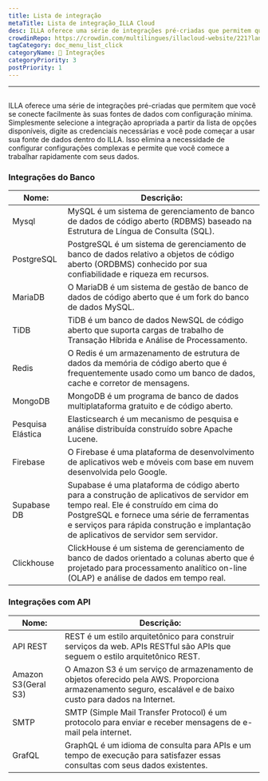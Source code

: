 ```yaml
---
title: Lista de integração
metaTitle: Lista de integração_ILLA Cloud
desc: ILLA oferece uma série de integrações pré-criadas que permitem que você conecte-se facilmente às suas fontes de dados com configuração mínima
crowdinRepo: https://crowdin.com/multilingues/illacloud-website/221?languages=pt&filter=basic&value=0
tagCategory: doc_menu_list_click
categoryName: 🔨 Integrações
categoryPriority: 3
postPriority: 1
---
```


* * *

## <h2 hidden>Lista de integração</h2>

ILLA oferece uma série de integrações pré-criadas que permitem que você se conecte facilmente às suas fontes de dados com configuração mínima. Simplesmente selecione a integração apropriada a partir da lista de opções disponíveis, digite as credenciais necessárias e você pode começar a usar sua fonte de dados dentro do ILLA. Isso elimina a necessidade de configurar configurações complexas e permite que você comece a trabalhar rapidamente com seus dados.

### Integrações do Banco

| Nome:             | Descrição:                                                                                                                                                                                                                                                                |
| ----------------- | ------------------------------------------------------------------------------------------------------------------------------------------------------------------------------------------------------------------------------------------------------------------------- |
| Mysql             | MySQL é um sistema de gerenciamento de banco de dados de código aberto (RDBMS) baseado na Estrutura de Língua de Consulta (SQL).                                                                                                                                          |
| PostgreSQL        | PostgreSQL é um sistema de gerenciamento de banco de dados relativo a objetos de código aberto (ORDBMS) conhecido por sua confiabilidade e riqueza em recursos.                                                                                                           |
| MariaDB           | O MariaDB é um sistema de gestão de banco de dados de código aberto que é um fork do banco de dados MySQL.                                                                                                                                                                |
| TiDB              | TiDB é um banco de dados NewSQL de código aberto que suporta cargas de trabalho de Transação Híbrida e Análise de Processamento.                                                                                                                                          |
| Redis             | O Redis é um armazenamento de estrutura de dados da memória de código aberto que é frequentemente usado como um banco de dados, cache e corretor de mensagens.                                                                                                            |
| MongoDB           | MongoDB é um programa de banco de dados multiplataforma gratuito e de código aberto.                                                                                                                                                                                      |
| Pesquisa Elástica | Elasticsearch é um mecanismo de pesquisa e análise distribuída construído sobre Apache Lucene.                                                                                                                                                                            |
| Firebase          | O Firebase é uma plataforma de desenvolvimento de aplicativos web e móveis com base em nuvem desenvolvida pelo Google.                                                                                                                                                    |
| Supabase DB       | Supabase é uma plataforma de código aberto para a construção de aplicativos de servidor em tempo real. Ele é construído em cima do PostgreSQL e fornece uma série de ferramentas e serviços para rápida construção e implantação de aplicativos de servidor sem servidor. |
| Clickhouse        | ClickHouse é um sistema de gerenciamento de banco de dados orientado a colunas aberto que é projetado para processamento analítico on-line (OLAP) e análise de dados em tempo real.                                                                                       |

### Integrações com API

| Nome:               | Descrição:                                                                                                                                                    |
| ------------------- | ------------------------------------------------------------------------------------------------------------------------------------------------------------- |
| API REST            | REST é um estilo arquitetônico para construir serviços da web. APIs RESTful são APIs que seguem o estilo arquitetônico REST.                                  |
| Amazon S3(Geral S3) | O Amazon S3 é um serviço de armazenamento de objetos oferecido pela AWS. Proporciona armazenamento seguro, escalável e de baixo custo para dados na Internet. |
| SMTP                | SMTP (Simple Mail Transfer Protocol) é um protocolo para enviar e receber mensagens de e-mail pela internet.                                                  |
| GrafQL              | GraphQL é um idioma de consulta para APIs e um tempo de execução para satisfazer essas consultas com seus dados existentes.                                   |
